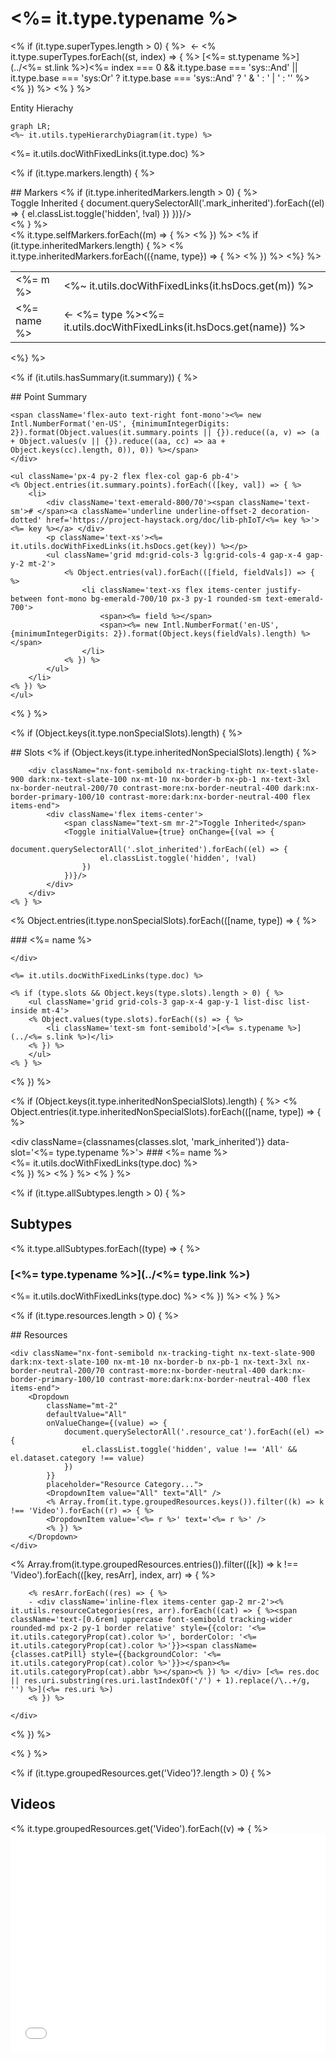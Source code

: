 

# <%= it.type.typename %>
<% if (it.type.superTypes.length > 0) { %>
&nbsp;&larr;&nbsp;<% it.type.superTypes.forEach((st, index) => { %>
[<%= st.typename %>](../<%= st.link %>)<%= index === 0 && it.type.base === 'sys::And' || it.type.base === 'sys:Or' ? it.type.base === 'sys::And' ? ' & ' : ' | ' : '' %>
<% }) %>
<% } %>

<div className={`${classes.diagramContainer} nx-bg-primary-700/5 dark:nx-bg-primary-300/10`}>
	<div className='text-xs px-4 py-2 font-semibold nx-bg-primary-700/5 nx-text-gray-700 dark:nx-bg-primary-300/10 dark:nx-text-gray-200 nx-rounded-t-xl'>
	Entity Hierachy
	</div>

```mermaid
graph LR;
<%~ it.utils.typeHierarchyDiagram(it.type) %>
```

</div>

<%= it.utils.docWithFixedLinks(it.type.doc) %>

<% if (it.type.markers.length) { %>
<div className={classes.slotHeader}>
## Markers
	<% if (it.type.inheritedMarkers.length > 0) { %>
	<div className="nx-font-semibold nx-tracking-tight nx-text-slate-900 dark:nx-text-slate-100 nx-mt-10 nx-border-b nx-pb-1 nx-text-3xl nx-border-neutral-200/70 contrast-more:nx-border-neutral-400 dark:nx-border-primary-100/10 contrast-more:dark:nx-border-neutral-400 flex items-end">
		<div className='flex items-center'>
			<span className="text-sm mr-2">Toggle Inherited</span>
			<Toggle initialValue={true} onChange={(val => {
				document.querySelectorAll('.mark_inherited').forEach((el) => {
					el.classList.toggle('hidden', !val)
				})
			})}/>
		</div>
	</div>
	<% } %>
</div>
<table className='marker_table'>
	<tbody>
	<% it.type.selfMarkers.forEach((m) => { %>
		<tr>
			<td className="p-2 align-top">
				<span className="nx-bg-primary-100 dark:nx-bg-primary-400/10 rounded-md px-3 py-1 nx-text-primary-800 dark:nx-text-primary-600 w-full inline-block font-semibold text-center text-sm"><%= m %></span>
			</td>
			<td className="p-2 align-top"><%~ it.utils.docWithFixedLinks(it.hsDocs.get(m)) %></td>
		</tr>
	<% }) %>
	<% if (it.type.inheritedMarkers.length) { %>
	<% it.type.inheritedMarkers.forEach(({name, type}) => { %>
		<tr className='mark_inherited'>
			<td className="p-2 align-top">
				<span className="border nx-border-primary-100 dark:nx-border-primary-800 rounded-md px-3 py-1 w-full inline-block font-semibold text-center text-sm"><%= name %></span>
			</td>
			<td className="p-2 align-top"><span className="nx-bg-primary-100 dark:nx-border-primary-400/10 rounded-md px-3 py-1 nx-text-primary-800 dark:nx-text-primary-600 font-semibold text-center text-sm whitespace-nowrap mr-2 inline-block">&larr; <%= type %></span><%= it.utils.docWithFixedLinks(it.hsDocs.get(name)) %></td>
		</tr>
	<% }) %>
	<%} %>
	</tbody>
</table>
<%} %>

<% if (it.utils.hasSummary(it.summary)) { %>
<div className={`${classes.summaryBox} flex flex-col bg-emerald-700/5 dark:nx-bg-primary-300/10 nx-rounded-xl mt-10`}>
	<div className='flex text-sm px-4 py-2 font-semibold bg-emerald-700/5 rounded-t-xl text-emerald-800/70'>
	## Point Summary

	<span className='flex-auto text-right font-mono'><%= new Intl.NumberFormat('en-US', {minimumIntegerDigits: 2}).format(Object.values(it.summary.points || {}).reduce((a, v) => (a + Object.values(v || {}).reduce((aa, cc) => aa + Object.keys(cc).length, 0)), 0)) %></span>
	</div>

	<ul className='px-4 py-2 flex flex-col gap-6 pb-4'>
	<% Object.entries(it.summary.points).forEach(([key, val]) => { %>
		<li>
			<div className='text-emerald-800/70'><span className='text-sm'># </span><a className='underline underline-offset-2 decoration-dotted' href='https://project-haystack.org/doc/lib-phIoT/<%= key %>'><%= key %></a> </div>
			<p className='text-xs'><%= it.utils.docWithFixedLinks(it.hsDocs.get(key)) %></p>
			<ul className='grid md:grid-cols-3 lg:grid-cols-4 gap-x-4 gap-y-2 mt-2'>
				<% Object.entries(val).forEach(([field, fieldVals]) => { %>
					<li className='text-xs flex items-center justify-between font-mono bg-emerald-700/10 px-3 py-1 rounded-sm text-emerald-700'>
						<span><%= field %></span>
						<span><%= new Intl.NumberFormat('en-US', {minimumIntegerDigits: 2}).format(Object.keys(fieldVals).length) %></span>
					</li>
				<% }) %>
			</ul>
		</li>
	<% }) %>
	</ul>
</div>
<% } %>

<% if (Object.keys(it.type.nonSpecialSlots).length) { %>
<div className={classes.slotHeader}>
## Slots
	<% if (Object.keys(it.type.inheritedNonSpecialSlots).length) { %>

		<div className="nx-font-semibold nx-tracking-tight nx-text-slate-900 dark:nx-text-slate-100 nx-mt-10 nx-border-b nx-pb-1 nx-text-3xl nx-border-neutral-200/70 contrast-more:nx-border-neutral-400 dark:nx-border-primary-100/10 contrast-more:dark:nx-border-neutral-400 flex items-end">
			<div className='flex items-center'>
				<span className="text-sm mr-2">Toggle Inherited</span>
				<Toggle initialValue={true} onChange={(val => {
					document.querySelectorAll('.slot_inherited').forEach((el) => {
						el.classList.toggle('hidden', !val)
					})
				})}/>
			</div>
		</div>
	<% } %>
</div>

<% Object.entries(it.type.nonSpecialSlots).forEach(([name, type]) => { %>
	<div className={classes.slot} data-slot='<%= type.typename %>'>
		### <%= name %>


	</div>

	<%= it.utils.docWithFixedLinks(type.doc) %>

	<% if (type.slots && Object.keys(type.slots).length > 0) { %>
		<ul className='grid grid-cols-3 gap-x-4 gap-y-1 list-disc list-inside mt-4'>
		<% Object.values(type.slots).forEach((s) => { %>
			<li className='text-sm font-semibold'>[<%= s.typename %>](../<%= s.link %>)</li>
		<% }) %>
		</ul>
	<% } %>

<% }) %>

<% if (Object.keys(it.type.inheritedNonSpecialSlots).length) { %>
	<% Object.entries(it.type.inheritedNonSpecialSlots).forEach(([name, type]) => { %>
	<div className='slot_inherited'>
		<div className={classnames(classes.slot, 'mark_inherited')} data-slot='<%= type.typename %>'>
			### <%= name %>
		</div>
		<%= it.utils.docWithFixedLinks(type.doc) %>
	</div>
	<% }) %>
<% } %>
<% } %>


<% if (it.type.allSubtypes.length > 0) { %>

## Subtypes

<% it.type.allSubtypes.forEach((type) => { %>

### [<%= type.typename %>](../<%= type.link %>)

<%= it.utils.docWithFixedLinks(type.doc) %>
<% }) %>
<% } %>

<% if (it.type.resources.length > 0) { %>
<div className={classes.slotHeader}>
## Resources

	<div className="nx-font-semibold nx-tracking-tight nx-text-slate-900 dark:nx-text-slate-100 nx-mt-10 nx-border-b nx-pb-1 nx-text-3xl nx-border-neutral-200/70 contrast-more:nx-border-neutral-400 dark:nx-border-primary-100/10 contrast-more:dark:nx-border-neutral-400 flex items-end">
		<Dropdown
			className="mt-2"
			defaultValue="All"
			onValueChange={(value) => {
				document.querySelectorAll('.resource_cat').forEach((el) => {
					el.classList.toggle('hidden', value !== 'All' && el.dataset.category !== value)
				})
			}}
			placeholder="Resource Category...">
			<DropdownItem value="All" text="All" />
			<% Array.from(it.type.groupedResources.keys()).filter((k) => k !== 'Video').forEach((r) => { %>
			<DropdownItem value='<%= r %>' text='<%= r %>' />
			<% }) %>
		</Dropdown>
	</div>
</div>

<% Array.from(it.type.groupedResources.entries()).filter(([k]) => k !== 'Video').forEach(([key, resArr], index, arr) => { %>
	<div data-category='<%= key %>' className='resource_cat'>

		<% resArr.forEach((res) => { %>
		- <div className='inline-flex items-center gap-2 mr-2'><% it.utils.resourceCategories(res, arr).forEach((cat) => { %><span className='text-[0.6rem] uppercase font-semibold tracking-wider rounded-md px-2 py-1 border relative' style={{color: '<%= it.utils.categoryProp(cat).color %>', borderColor: '<%= it.utils.categoryProp(cat).color %>'}}><span className={classes.catPill} style={{backgroundColor: '<%= it.utils.categoryProp(cat).color %>'}}></span><%= it.utils.categoryProp(cat).abbr %></span><% }) %> </div> [<%= res.doc || res.uri.substring(res.uri.lastIndexOf('/') + 1).replace(/\..+/g, '') %>](<%= res.uri %>)
		<% }) %>

	</div>
<% }) %>

<% } %>

<% if (it.type.groupedResources.get('Video')?.length > 0) { %>

## Videos


<div className='grid grid-cols-2 gap-4'>
	<% it.type.groupedResources.get('Video').forEach((v) => { %>
		<iframe height='350' width='100%' src='<%~ it.utils.fixVideoLink(v.uri) %>' frameborder='0' allowFullScreen />
	<% }) %>
</div>

<% } %>
